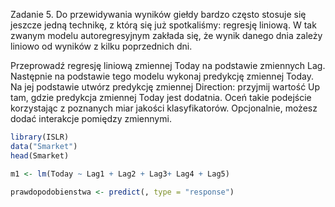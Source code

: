 Zadanie 5. Do przewidywania wyników giełdy bardzo często stosuje się jeszcze jedną technikę, z którą się już spotkaliśmy: regresję liniową. W tak zwanym modelu autoregresyjnym zakłada się, że wynik danego dnia zależy liniowo od wyników z kilku poprzednich dni.

Przeprowadź regresję liniową zmiennej Today na podstawie zmiennych Lag. Następnie na podstawie tego modelu wykonaj predykcję zmiennej Today. Na jej podstawie utwórz predykcję zmiennej Direction: przyjmij wartość Up tam, gdzie predykcja zmiennej Today jest dodatnia. Oceń takie podejście korzystając z poznanych miar jakości klasyfikatorów. Opcjonalnie, możesz dodać interakcje pomiędzy zmiennymi.

```r
library(ISLR)
data("Smarket")
head(Smarket)

m1 <- lm(Today ~ Lag1 + Lag2 + Lag3+ Lag4 + Lag5)

prawdopodobienstwa <- predict(, type = "response")

```